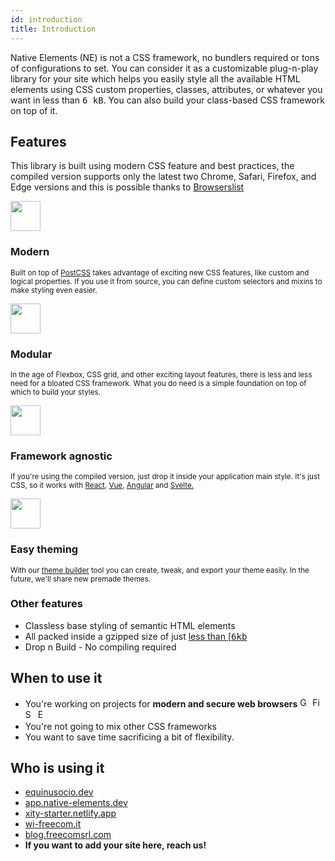 ```yaml
---
id: introduction
title: Introduction
---
```


Native Elements (NE) is not a CSS framework, no bundlers required or tons of configurations to set. You can consider it as a customizable plug-n-play library for your site which helps you easily style all the available HTML elements using CSS custom properties, classes, attributes, or whatever you want in less than <kbd>6 kB</kbd>. You can also build your class-based CSS framework on top of it.

## Features

This library is built using modern CSS feature and best practices, the compiled version supports only the latest two Chrome, Safari, Firefox, and Edge versions and this is possible thanks to <a href="https://github.com/browserslist/browserslist" target="_blank" rel="noopener noreferrer">Browserslist</a>

<Spacer height="40px" />

<Layout display="grid" direction="horizontal" align="start" repeat="fit" gap="40px">
  <div>
    <img src="/icons/modern.svg" width="48px" />
    <h3>Modern</h3>
    <p><small>
      Built on top of <a href="https://postcss.org/" target="_blank" rel="noopener noreferrer">PostCSS</a> takes advantage of exciting new CSS features, like custom and logical properties. If you use it from source, you can define custom selectors and mixins to make styling even easier.</small>
    </p>
  </div>
  <div>
    <img src="/icons/modular.svg" width="48px" />
    <h3>Modular</h3>
    <p><small>In the age of Flexbox, CSS grid, and other exciting layout features, there is less and less need for a bloated CSS framework. What you do need is a simple foundation on top of which to build your styles.</small></p>
  </div>
</Layout>

<Spacer height="80px" />

<Layout display="grid" direction="horizontal" align="start" repeat="fit" gap="40px">
  <div>
    <img src="/icons/framework.svg" width="48px" />
    <h3>Framework agnostic</h3>
    <p><small>
        If you're using the compiled version, just drop it inside your application main style. It's just CSS, so it works with <a href="https://reactjs.org"
           rel="noopener noreferrer"
           target="_blank">React</a>, <a href="https://vuejs.org/"
           rel="noopener noreferrer"
           target="_blank">Vue</a>, <a href="https://angular.io/"
           rel="noopener noreferrer"
           target="_blank">Angular</a> and <a href="https://svelte.dev/"
           rel="noopener noreferrer"
           target="_blank">Svelte.</a></small></p>
  </div>
  <div>
    <img src="/icons/theming.svg" width="48px" />
    <h3>Easy theming</h3>
    <p><small>With our <a href="https://app.native-elements.dev" rel="noopener" target="_blank">theme builder</a> tool you can create, tweak, and export your theme easily. In the future, we'll share new premade themes.</small></p>
  </div>
</Layout>

### Other features

- Classless base styling of semantic HTML elements
- All packed inside a gzipped size of just <a href="https://bundlephobia.com/result?p=@native-elements/core" target="_blank" rel="noopener noreferrer">less than [<kbd>6kb</kbd></a>
- Drop n Build - No compiling required

## When to use it

- You're working on projects for **modern and secure web browsers** <img width="16px" alt="Google Chrome" src="https://goo.gl/U987PH"/> <img width="16px" alt="Firefox" src="https://bit.ly/35SKj4D"/> <img width="16px" alt="Safari" src="https://goo.gl/S1vPDZ"/> <img width="16px" alt="Edge" src="https://bit.ly/2MnqnyS"/>
- You're not going to mix other CSS frameworks
- You want to save time sacrificing a bit of flexibility.


## Who is using it

- <a href="https://equinusocio.dev/" rel="noopener noreferrer" target="_blank">equinusocio.dev</a>
- <a href="https://app.native-elements.dev/" rel="noopener" target="_blank">app.native-elements.dev</a>
- <a href="https://xity-starter.netlify.app/" rel="noopener noreferrer" target="_blank">xity-starter.netlify.app</a>
- <a href="https://wi-freecom.it/" rel="noopener noreferrer" target="_blank">wi-freecom.it</a>
- <a href="https://blog.freecomsrl.com/" rel="noopener noreferrer" target="_blank">blog.freecomsrl.com</a>
- <b>If you want to add your site here, reach us!</b>

